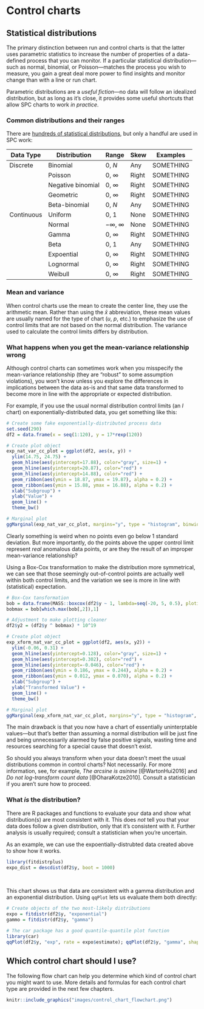 # Control charts {#controlcharts}

## Statistical distributions

The primary distinction between run and control charts is that the latter uses parametric statistics to increase the number of properties of a data-defined process that you can monitor. If a particular statistical distribution---such as normal, binomial, or Poisson---matches the process you wish to measure, you gain a great deal more power to find insights and monitor change than with a line or run chart.  

Parametric distributions are a *useful fiction*---no data will follow an idealized distribution, but as long as it's close, it provides some useful shortcuts that allow SPC charts to work *in practice*.   

### Common distributions and their ranges

There are [hundreds of statistical distributions](), but only a handful are used in SPC work:  

| Data Type | Distribution | Range | Skew | Examples |
| --------- | ------------ | ----- | ---- | -------- |
| Discrete | Binomial | 0, $N$ | Any | SOMETHING | 
| | Poisson | 0, $\infty$ | Right | SOMETHING | 
| | Negative binomial | 0, $\infty$ | Right | SOMETHING | 
| | Geometric | 0, $\infty$ | Right | SOMETHING | 
| | Beta-binomial | 0, $N$ | Any | SOMETHING | 
| Continuous | Uniform | 0, 1 | None | SOMETHING |
| | Normal | $-\infty$, $\infty$ | None | SOMETHING | 
| | Gamma | 0, $\infty$ | Right | SOMETHING | 
| | Beta | 0, 1 | Any | SOMETHING | 
| | Expoential | 0, $\infty$ | Right | SOMETHING | 
| | Lognormal | 0, $\infty$ | Right | SOMETHING | 
| | Weibull | 0, $\infty$ | Right | SOMETHING | 


### Mean and variance

When control charts use the mean to create the center line, they use the arithmetic mean. Rather than using the $\bar{x}$ abbreviation, these mean values are usually named for the type of chart (*u*, *p*, etc.) to emphasize the use of control limits that are not based on the normal distribution. The variance used to calculate the control limits differs by distribution.   

### What happens when you get the mean-variance relationship wrong

Although control charts can sometimes work when you misspecify the mean-variance relationship (they are "robust" to some assumption violations), you won't know unless you explore the differences in implications between the data as-is and that same data transformed to become more in line with the appropriate or expected distribution.  

For example, if you use the usual normal distribution control limits (an *I* chart) on exponentially-distributed data, you get something like this:  

```r
# Create some fake exponentially-distributed process data
set.seed(290)
df2 = data.frame(x = seq(1:120), y = 17*rexp(120))

# Create plot object
exp_nat_var_cc_plot = ggplot(df2, aes(x, y)) + 
  ylim(14.75, 24.75) +
  geom_hline(aes(yintercept=17.88), color="gray", size=1) +
  geom_hline(aes(yintercept=20.87), color="red") +
  geom_hline(aes(yintercept=14.88), color="red") +
  geom_ribbon(aes(ymin = 18.87, ymax = 19.87), alpha = 0.2) +
  geom_ribbon(aes(ymin = 15.88, ymax = 16.88), alpha = 0.2) +
  xlab("Subgroup") + 
  ylab("Value") +
  geom_line() + 
  theme_bw()

# Marginal plot
ggMarginal(exp_nat_var_cc_plot, margins="y", type = "histogram", binwidth=0.25)
```

Clearly something is weird when no points even go below 1 standard deviation. But more importantly, do the points above the upper control limit represent *real* anomalous data points, or are they the result of an improper mean-variance relationship? 

Using a Box-Cox transformation to make the distribution more symmetrical, we can see that those seemingly out-of-control points are actually well within both control limits, and the variation we see is more in line with (statistical) expectation. 

```r
# Box-Cox tansformation 
bob = data.frame(MASS::boxcox(df2$y ~ 1, lambda=seq(-20, 5, 0.5), plotit=F))
bobmax = bob[which.max(bob[,2]),1]

# Adjustment to make plotting cleaner
df2$y2 = (df2$y ^ bobmax) * 10^19

# Create plot object
exp_xform_nat_var_cc_plot = ggplot(df2, aes(x, y2)) + 
  ylim(-0.06, 0.31) +
  geom_hline(aes(yintercept=0.128), color="gray", size=1) +
  geom_hline(aes(yintercept=0.302), color="red") +
  geom_hline(aes(yintercept=-0.046), color="red") +
  geom_ribbon(aes(ymin = 0.186, ymax = 0.244), alpha = 0.2) +
  geom_ribbon(aes(ymin = 0.012, ymax = 0.070), alpha = 0.2) +
  xlab("Subgroup") + 
  ylab("Transformed Value") +
  geom_line() + 
  theme_bw()

# Marginal plot
ggMarginal(exp_xform_nat_var_cc_plot, margins="y", type = "histogram", binwidth=0.025)
```

The main drawback is that you now have a chart of essentially uninterptable values---but that's better than assuming a normal distribution will be just fine and being unnecessarily alarmed by false positive signals, wasting time and resources searching for a special cause that doesn't exist.    

So should you always transform when your data doesn't meet the usual distributions common in control charts? Not necessarily. For more information, see, for example, *The arcsine is asinine* [@WartonHui2016] and *Do not log-transform count data* [@OharaKotze2010]. Consult a statistician if you aren't sure how to proceed.  

### What *is* the distribution?

There are R packages and functions to evaluate your data and show what distribution(s) are most consistent with it. This does *not* tell you that your data does follow a given distribution, only that it's consistent with it. Further analysis is usually required; consult a statistician when you're uncertain.  

As an example, we can use the expoentially-distrubted data created above to show how it works.  

```r
library(fitdistrplus)
expo_dist = descdist(df2$y, boot = 1000)
```

<br>  

This chart shows us that data are consistent with a gamma distribution and an exponential distribution. Using `qqPlot` lets us evaluate them both directly:    

```r
# Create objects of the two most-likely distributions
expo = fitdistr(df2$y, "exponential")
gammo = fitdistr(df2$y, "gamma")

# The car package has a good quantile-quantile plot function
library(car)
qqPlot(df2$y, "exp", rate = expo$estimate); qqPlot(df2$y, "gamma", shape = gammo$estimate[1], rate = gammo$estimate[2])
```

## Which control chart should I use? {#whichcontrolchart}

The following flow chart can help you determine which kind of control chart you might want to use. More details and formulas for each control chart type are provided in the next few chapters.   

```r
knitr::include_graphics("images/control_chart_flowchart.png")
```


